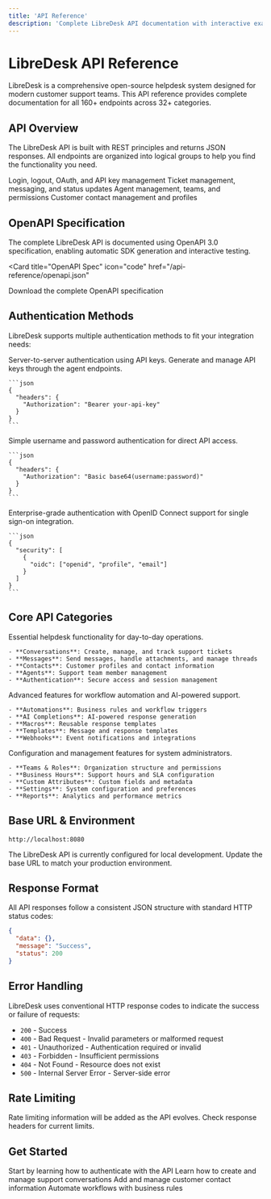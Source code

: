 ```yaml
---
title: 'API Reference'
description: 'Complete LibreDesk API documentation with interactive examples'
---
```


# LibreDesk API Reference

LibreDesk is a comprehensive open-source helpdesk system designed for modern customer support teams. This API reference provides complete documentation for all 160+ endpoints across 32+ categories.

## API Overview

The LibreDesk API is built with REST principles and returns JSON responses. All endpoints are organized into logical groups to help you find the functionality you need.

<CardGroup cols={2}>
  <Card
    title="Authentication"
    icon="key"
    href="/api-reference/endpoint/authentication/login"
  >
    Login, logout, OAuth, and API key management
  </Card>
  <Card
    title="Conversations"
    icon="messages"
    href="/api-reference/endpoint/conversations/get-all-conversations"
  >
    Ticket management, messaging, and status updates
  </Card>
  <Card
    title="Agents"
    icon="users"
    href="/api-reference/endpoint/agents/get-agents"
  >
    Agent management, teams, and permissions
  </Card>
  <Card
    title="Contacts"
    icon="address-book"
    href="/api-reference/endpoint/contacts/get-contacts"
  >
    Customer contact management and profiles
  </Card>
</CardGroup>

## OpenAPI Specification

The complete LibreDesk API is documented using OpenAPI 3.0 specification, enabling automatic SDK generation and interactive testing.

<Card
  title="OpenAPI Spec"
  icon="code"
  href="/api-reference/openapi.json"
>
  Download the complete OpenAPI specification
</Card>

## Authentication Methods

LibreDesk supports multiple authentication methods to fit your integration needs:

<AccordionGroup>
  <Accordion title="API Key Authentication" icon="key">
    Server-to-server authentication using API keys. Generate and manage API keys through the agent endpoints.
    
    ```json
    {
      "headers": {
        "Authorization": "Bearer your-api-key"
      }
    }
    ```
  </Accordion>
  
  <Accordion title="Basic Authentication" icon="lock">
    Simple username and password authentication for direct API access.
    
    ```json
    {
      "headers": {
        "Authorization": "Basic base64(username:password)"
      }
    }
    ```
  </Accordion>
  
  <Accordion title="OAuth/OIDC" icon="shield">
    Enterprise-grade authentication with OpenID Connect support for single sign-on integration.
    
    ```json
    {
      "security": [
        {
          "oidc": ["openid", "profile", "email"]
        }
      ]
    }
    ```
  </Accordion>
</AccordionGroup>

## Core API Categories

<Tabs>
  <Tab title="Core Operations">
    Essential helpdesk functionality for day-to-day operations.
    
    - **Conversations**: Create, manage, and track support tickets
    - **Messages**: Send messages, handle attachments, and manage threads  
    - **Contacts**: Customer profiles and contact information
    - **Agents**: Support team member management
    - **Authentication**: Secure access and session management
  </Tab>
  
  <Tab title="Automation & AI">
    Advanced features for workflow automation and AI-powered support.
    
    - **Automations**: Business rules and workflow triggers
    - **AI Completions**: AI-powered response generation
    - **Macros**: Reusable response templates
    - **Templates**: Message and response templates
    - **Webhooks**: Event notifications and integrations
  </Tab>
  
  <Tab title="Administration">
    Configuration and management features for system administrators.
    
    - **Teams & Roles**: Organization structure and permissions
    - **Business Hours**: Support hours and SLA configuration
    - **Custom Attributes**: Custom fields and metadata
    - **Settings**: System configuration and preferences
    - **Reports**: Analytics and performance metrics
  </Tab>
</Tabs>

## Base URL & Environment

```
http://localhost:8080
```

<Note>
  The LibreDesk API is currently configured for local development. Update the base URL to match your production environment.
</Note>

## Response Format

All API responses follow a consistent JSON structure with standard HTTP status codes:

```json
{
  "data": {},
  "message": "Success",
  "status": 200
}
```

## Error Handling

LibreDesk uses conventional HTTP response codes to indicate the success or failure of requests:

- `200` - Success
- `400` - Bad Request - Invalid parameters or malformed request
- `401` - Unauthorized - Authentication required or invalid
- `403` - Forbidden - Insufficient permissions
- `404` - Not Found - Resource does not exist
- `500` - Internal Server Error - Server-side error

## Rate Limiting

<Info>
  Rate limiting information will be added as the API evolves. Check response headers for current limits.
</Info>

## Get Started

<CardGroup cols={2}>
  <Card
    title="Authentication Guide"
    icon="key"
    href="/api-reference/endpoint/authentication/login"
  >
    Start by learning how to authenticate with the API
  </Card>
  <Card
    title="Create Your First Ticket"
    icon="ticket"
    href="/api-reference/endpoint/conversations/create-conversation"
  >
    Learn how to create and manage support conversations
  </Card>
  <Card
    title="Manage Contacts"
    icon="address-book"
    href="/api-reference/endpoint/contacts/get-contacts"
  >
    Add and manage customer contact information
  </Card>
  <Card
    title="Set Up Automations"
    icon="robot"
    href="/api-reference/endpoint/automations/get-automation-rules"
  >
    Automate workflows with business rules
  </Card>
</CardGroup>